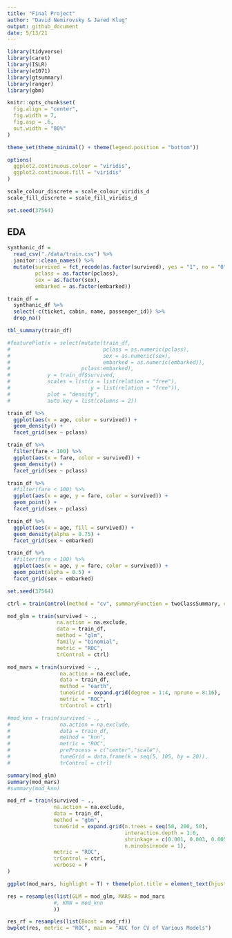 ```yaml
---
title: "Final Project"
author: "David Nemirovsky & Jared Klug"
output: github_document
date: 5/13/21
--- 
```


```r
library(tidyverse)
library(caret)
library(ISLR)
library(e1071)
library(gtsummary)
library(ranger)
library(gbm)

knitr::opts_chunk$set(
  fig.align = "center",
  fig.width = 7,
  fig.asp = .6,
  out.width = "80%"
)

theme_set(theme_minimal() + theme(legend.position = "bottom"))

options(
  ggplot2.continuous.colour = "viridis",
  ggplot2.continuous.fill = "viridis"
)

scale_colour_discrete = scale_colour_viridis_d
scale_fill_discrete = scale_fill_viridis_d

set.seed(37564)
```

## **EDA**

```r
synthanic_df = 
  read_csv("./data/train.csv") %>% 
  janitor::clean_names() %>% 
  mutate(survived = fct_recode(as.factor(survived), yes = "1", no = "0"), 
         pclass = as.factor(pclass), 
         sex = as.factor(sex), 
         embarked = as.factor(embarked))

train_df = 
  synthanic_df %>% 
  select(-c(ticket, cabin, name, passenger_id)) %>% 
  drop_na()

tbl_summary(train_df)

#featurePlot(x = select(mutate(train_df, 
#                              pclass = as.numeric(pclass), 
#                              sex = as.numeric(sex),
#                              embarked = as.numeric(embarked)),
#                       pclass:embarked), 
#            y = train_df$survived,
#            scales = list(x = list(relation = "free"), 
#                          y = list(relation = "free")),
#            plot = "density", 
#            auto.key = list(columns = 2))

train_df %>% 
  ggplot(aes(x = age, color = survived)) +
  geom_density() + 
  facet_grid(sex ~ pclass)

train_df %>% 
  filter(fare < 100) %>% 
  ggplot(aes(x = fare, color = survived)) +
  geom_density() + 
  facet_grid(sex ~ pclass)

train_df %>% 
  #filter(fare < 100) %>% 
  ggplot(aes(x = age, y = fare, color = survived)) +
  geom_point() + 
  facet_grid(sex ~ pclass)

train_df %>% 
  ggplot(aes(x = age, fill = survived)) + 
  geom_density(alpha = 0.75) + 
  facet_grid(sex ~ embarked)

train_df %>% 
  #filter(fare < 100) %>% 
  ggplot(aes(x = age, y = fare, color = survived)) +
  geom_point(alpha = 0.5) + 
  facet_grid(sex ~ embarked)

```

```r
set.seed(37564)

ctrl = trainControl(method = "cv", summaryFunction = twoClassSummary, classProbs = T, number = 5)

mod_glm = train(survived ~ .,
                na.action = na.exclude, 
                data = train_df, 
                method = "glm", 
                family = "binomial", 
                metric = "ROC", 
                trControl = ctrl)

mod_mars = train(survived ~ ., 
                 na.action = na.exclude, 
                 data = train_df, 
                 method = "earth",
                 tuneGrid = expand.grid(degree = 1:4, nprune = 8:16), 
                 metric = "ROC", 
                 trControl = ctrl)

#mod_knn = train(survived ~ .,
#                na.action = na.exclude, 
#                data = train_df,
#                method = "knn",
#                metric = "ROC", 
#                preProcess = c("center","scale"),
#                tuneGrid = data.frame(k = seq(5, 105, by = 20)), 
#                trControl = ctrl)

summary(mod_glm)
summary(mod_mars)
#summary(mod_knn)

mod_rf = train(survived ~ .,
               na.action = na.exclude,
               data = train_df,
               method = "gbm",
               tuneGrid = expand.grid(n.trees = seq(50, 200, 50),
                                      interaction.depth = 1:6,
                                      shrinkage = c(0.001, 0.003, 0.005),
                                      n.minobsinnode = 1),
               metric = "ROC",
               trControl = ctrl,
               verbose = F
)

ggplot(mod_mars, highlight = T) + theme(plot.title = element_text(hjust = 0.5))

res = resamples(list(GLM = mod_glm, MARS = mod_mars
               #, KNN = mod_knn
               ))

res_rf = resamples(list(Boost = mod_rf))
bwplot(res, metric = "ROC", main = "AUC for CV of Various Models")
```

